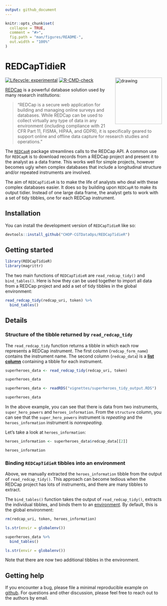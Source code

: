 ```yaml
---
output: github_document
---
```


<!-- README.md is generated from README.Rmd. Please edit that file -->

```r
knitr::opts_chunk$set(
  collapse = TRUE,
  comment = "#>",
  fig.path = "man/figures/README-",
  out.width = "100%"
)
```

# REDCapTidieR

<p align="center">

<img src="man/figures/REDCapTidieR.png" alt="drawing" width="150" align="right"/>

</p>

<!-- badges: start -->

[![Lifecycle: experimental](https://img.shields.io/badge/lifecycle-experimental-orange.svg)](https://lifecycle.r-lib.org/articles/stages.html#experimental) [![R-CMD-check](https://github.com/CHOP-CGTDataOps/REDCapTidieR/actions/workflows/R-CMD-check.yaml/badge.svg)](https://github.com/CHOP-CGTDataOps/REDCapTidieR/actions/workflows/R-CMD-check.yaml)

<!-- badges: end -->

[REDCap](https://www.project-redcap.org/) is a powerful database solution used by many research institutions:

> "REDCap is a secure web application for building and managing online surveys and databases. While REDCap can be used to collect virtually any type of data in any environment (including compliance with 21 CFR Part 11, FISMA, HIPAA, and GDPR), it is specifically geared to support online and offline data capture for research studies and operations."

The [`REDCapR`](https://ouhscbbmc.github.io/REDCapR/) package streamlines calls to the REDCap API. A common use for `REDCapR` is to download records from a REDCap project and present it to the analyst as a data frame. This works well for simple projects, however becomes ugly when complex databases that include a longitudinal structure and/or repeated instruments are involved.

The aim of `REDCapTidieR` is to make the life of analysts who deal with these complex databases easier. It does so by building upon `REDCapR` to make its output tidier. Instead of one large data frame, the analyst gets to work with a set of tidy tibbles, one for each REDCap instrument.

## Installation

You can install the development version of `REDCapTidieR` like so:

```r
devtools::install_github("CHOP-CGTDataOps/REDCapTidieR")
```

## Getting started

```r
library(REDCapTidieR)
library(magrittr)
```

The two main functions of `REDCapTidieR` are `read_redcap_tidy()` and `bind_tables()`. Here is how they can be used together to import all data from a REDCap project and add a set of tidy tibbles in the global environment:

```r
read_redcap_tidy(redcap_uri, token) %>% 
  bind_tables()
```

## Details

### Structure of the tibble returned by `read_redcap_tidy`

The `read_redcap_tidy` function returns a tibble in which each row represents a REDCap instrument. The first column (`redcap_form_name`) contains the instrument name. The second column (`redcap_data`) is a [**list column**](https://www.rstudio.com/resources/webinars/how-to-work-with-list-columns/) containing a tibble for each instrument.

```r
superheroes_data <- read_redcap_tidy(redcap_uri, token)

superheroes_data
```

```r
superheroes_data <- readRDS("vignettes/superheroes_tidy_output.RDS")

superheroes_data
```

In the above example, you can see that there is data from two instruments, `super_hero_powers` and `heroes_information`. From the `structure` column, you can see that the `super_hero_powers` instrument is *repeating* and the `heroes_information` instrument is *nonrepeating*.

Let's take a look at `heroes_information`:

```r
heroes_information <- superheroes_data$redcap_data[[2]]

heroes_information
```

### Binding `REDCapTidieR` tibbles into an environment

Above, we manually extracted the `heroes_information` tibble from the output of `read_redcap_tidy()`. This approach can become tedious when the REDCap project has lots of instruments, and there are many tibbles to extract.

The `bind_tables()` function takes the output of `read_redcap_tidy()`, extracts the individual tibbles, and binds them to an [environment](http://adv-r.had.co.nz/Environments.html). By default, this is the global environment:

```r
rm(redcap_uri, token, heroes_information)
```

```r
ls.str(envir = globalenv())
```

```r
superheroes_data %>%
  bind_tables()
```

```r
ls.str(envir = globalenv())
```

Note that there are now two additional tibbles in the environment.

## Getting help

If you encounter a bug, please file a minimal reproducible example on [github](https://github.com/CHOP-CGTDataOps/REDCapTidieR/issues). For questions and other discussion, please feel free to reach out to the authors by email.
